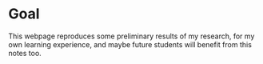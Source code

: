 # Goal {.unnumbered}

This webpage reproduces some preliminary results of my research, for my own learning experience, and maybe future students will benefit from this notes too.